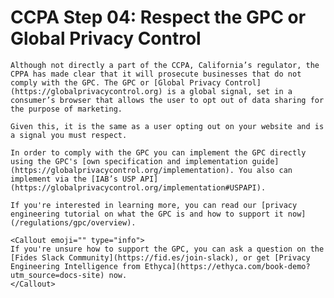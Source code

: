 
# CCPA Step 04: Respect the GPC or Global Privacy Control

    Although not directly a part of the CCPA, California’s regulator, the CPPA has made clear that it will prosecute businesses that do not comply with the GPC. The GPC or [Global Privacy Control](https://globalprivacycontrol.org) is a global signal, set in a consumer’s browser that allows the user to opt out of data sharing for the purpose of marketing.

    Given this, it is the same as a user opting out on your website and is a signal you must respect. 

    In order to comply with the GPC you can implement the GPC directly using the GPC's [own specification and implementation guide](https://globalprivacycontrol.org/implementation). You also can implement via the [IAB’s USP API](https://globalprivacycontrol.org/implementation#USPAPI). 

    If you're interested in learning more, you can read our [privacy engineering tutorial on what the GPC is and how to support it now](/regulations/gpc/overview).

    <Callout emoji="" type="info">
    If you're unsure how to support the GPC, you can ask a question on the [Fides Slack Community](https://fid.es/join-slack), or get [Privacy Engineering Intelligence from Ethyca](https://ethyca.com/book-demo?utm_source=docs-site) now.
    </Callout>


